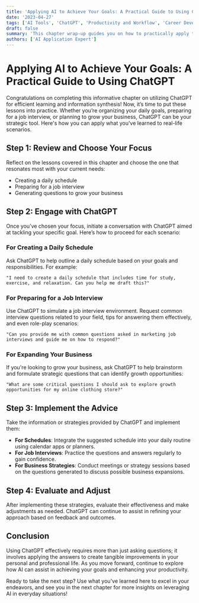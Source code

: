 ```yaml
---
title: 'Applying AI to Achieve Your Goals: A Practical Guide to Using ChatGPT'
date: '2023-04-27'
tags: ['AI Tools', 'ChatGPT', 'Productivity and Workflow', 'Career Development', 'Business and Marketing']
draft: false
summary: 'This chapter wrap-up guides you on how to practically apply the lessons learned about synthesizing information and effective researching using ChatGPT. Choose your favorite lesson and take actionable steps towards creating schedules, preparing for job interviews, or expanding your business.'
authors: ['AI Application Expert']
---
```


# Applying AI to Achieve Your Goals: A Practical Guide to Using ChatGPT

Congratulations on completing this informative chapter on utilizing ChatGPT for efficient learning and information synthesis! Now, it’s time to put these lessons into practice. Whether you’re organizing your daily goals, preparing for a job interview, or planning to grow your business, ChatGPT can be your strategic tool. Here's how you can apply what you've learned to real-life scenarios.

## Step 1: Review and Choose Your Focus

Reflect on the lessons covered in this chapter and choose the one that resonates most with your current needs:

- Creating a daily schedule
- Preparing for a job interview
- Generating questions to grow your business

## Step 2: Engage with ChatGPT

Once you’ve chosen your focus, initiate a conversation with ChatGPT aimed at tackling your specific goal. Here’s how to proceed for each scenario:

### For Creating a Daily Schedule

Ask ChatGPT to help outline a daily schedule based on your goals and responsibilities. For example:

```plainText
"I need to create a daily schedule that includes time for study, exercise, and relaxation. Can you help me draft this?"
```

### For Preparing for a Job Interview

Use ChatGPT to simulate a job interview environment. Request common interview questions related to your field, tips for answering them effectively, and even role-play scenarios:

```plainText
"Can you provide me with common questions asked in marketing job interviews and guide me on how to respond?"
```

### For Expanding Your Business

If you're looking to grow your business, ask ChatGPT to help brainstorm and formulate strategic questions that can identify growth opportunities:

```plainText
"What are some critical questions I should ask to explore growth opportunities for my online clothing store?"
```

## Step 3: Implement the Advice

Take the information or strategies provided by ChatGPT and implement them:

- **For Schedules**: Integrate the suggested schedule into your daily routine using calendar apps or planners.
- **For Job Interviews**: Practice the questions and answers regularly to gain confidence.
- **For Business Strategies**: Conduct meetings or strategy sessions based on the questions generated to discuss possible business expansions.

## Step 4: Evaluate and Adjust

After implementing these strategies, evaluate their effectiveness and make adjustments as needed. ChatGPT can continue to assist in refining your approach based on feedback and outcomes.

## Conclusion

Using ChatGPT effectively requires more than just asking questions; it involves applying the answers to create tangible improvements in your personal and professional life. As you move forward, continue to explore how AI can assist in achieving your goals and enhancing your productivity.

Ready to take the next step? Use what you've learned here to excel in your endeavors, and see you in the next chapter for more insights on leveraging AI in everyday situations!
